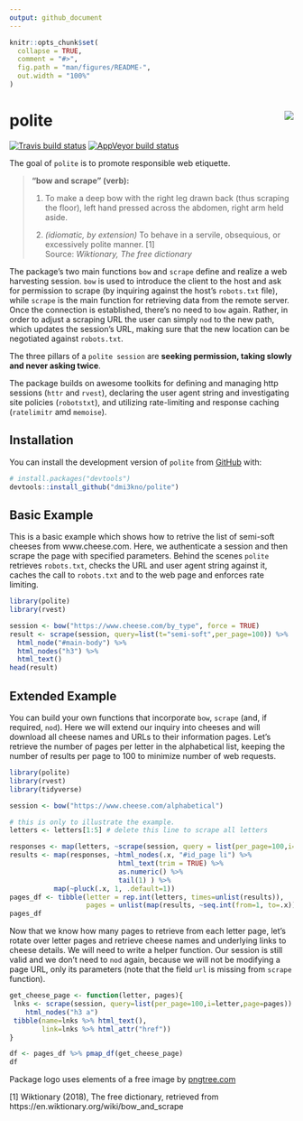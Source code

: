 ```yaml
---
output: github_document
---
```


<!-- README.md is generated from README.Rmd. Please edit that file -->

```r
knitr::opts_chunk$set(
  collapse = TRUE,
  comment = "#>",
  fig.path = "man/figures/README-",
  out.width = "100%"
)
```
# polite <img src="man/figures/logo.png" align="right" />
<!-- badges: start -->
  [![Travis build status](https://travis-ci.org/dmi3kno/polite.svg?branch=master)](https://travis-ci.org/dmi3kno/polite)
  [![AppVeyor build status](https://ci.appveyor.com/api/projects/status/github/dmi3kno/polite?branch=master&svg=true)](https://ci.appveyor.com/project/dmi3kno/polite)
<!-- badges: end -->


The goal of `polite` is to promote responsible web etiquette. 

> __"bow and scrape" (verb):__ 
>
> 1) To make a deep bow with the right leg drawn back (thus scraping the floor), left hand pressed across the abdomen, right arm held aside.
>
> 2) _(idiomatic, by extension)_ To behave in a servile, obsequious, or excessively polite manner. [1]                   
>                                             Source: _Wiktionary, The free dictionary_
>

The package's two main functions `bow` and `scrape` define and realize a web harvesting session. `bow` is used to introduce the client to the host and ask for permission to scrape (by inquiring against the host's `robots.txt` file), while `scrape` is the main function for retrieving data from the remote server. Once the connection is established, there's no need to `bow` again. Rather, in order to adjust a scraping URL the user can simply `nod` to the new path, which updates the session's URL, making sure that the new location can be negotiated against `robots.txt`.

The three pillars of a `polite session` are **seeking permission, taking slowly and never asking twice**.

The package builds on awesome toolkits for defining and managing http sessions (`httr` and `rvest`), declaring the user agent string and investigating site policies (`robotstxt`), and utilizing rate-limiting and response caching (`ratelimitr` amd `memoise`).

## Installation

You can install the  development version of `polite` from [GitHub](https://github.com/) with:

``` r
# install.packages("devtools")
devtools::install_github("dmi3kno/polite")
```

## Basic Example


This is a basic example which shows how to retrive the list of semi-soft cheeses from www.cheese.com. Here, we authenticate a session and then scrape the page with specified parameters. Behind the scenes `polite` retrieves `robots.txt`, checks the URL and user agent string against it, caches the call to `robots.txt` and to the web page and enforces rate limiting.

```r
library(polite)
library(rvest)

session <- bow("https://www.cheese.com/by_type", force = TRUE)
result <- scrape(session, query=list(t="semi-soft",per_page=100)) %>%
  html_node("#main-body") %>% 
  html_nodes("h3") %>% 
  html_text()
head(result)
```

## Extended Example

You can build your own functions that incorporate `bow`, `scrape` (and, if required, `nod`). Here we will extend our inquiry into cheeses and will download all cheese names and URLs to their information pages. Let's retrieve the number of pages per letter in the alphabetical list, keeping the number of results per page to 100 to minimize number of web requests.

```r
library(polite)
library(rvest)
library(tidyverse)

session <- bow("https://www.cheese.com/alphabetical")

# this is only to illustrate the example.
letters <- letters[1:5] # delete this line to scrape all letters

responses <- map(letters, ~scrape(session, query = list(per_page=100,i=.x)) )
results <- map(responses, ~html_nodes(.x, "#id_page li") %>% 
                           html_text(trim = TRUE) %>% 
                           as.numeric() %>%
                           tail(1) ) %>% 
           map(~pluck(.x, 1, .default=1))
pages_df <- tibble(letter = rep.int(letters, times=unlist(results)),
                   pages = unlist(map(results, ~seq.int(from=1, to=.x))))
pages_df
```

Now that we know how many pages to retrieve from each letter page, let's rotate over letter pages and retrieve cheese names and underlying links to cheese details. We will need to write a helper function. Our session is still valid and we don't need to `nod` again, because we will not be modifying a page URL, only its parameters (note that the field `url` is missing from `scrape` function).

```r
get_cheese_page <- function(letter, pages){
 lnks <- scrape(session, query=list(per_page=100,i=letter,page=pages)) %>% 
    html_nodes("h3 a")
 tibble(name=lnks %>% html_text(),
        link=lnks %>% html_attr("href"))
}

df <- pages_df %>% pmap_df(get_cheese_page)
df
```


Package logo uses elements of a free image by [pngtree.com](https://pngtree.com)

[1] Wiktionary (2018), The free dictionary, retrieved from https://en.wiktionary.org/wiki/bow_and_scrape
